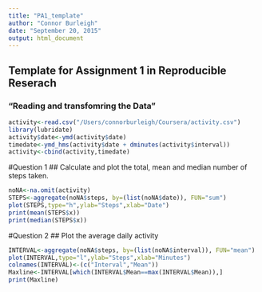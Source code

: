 ```yaml
---
title: "PA1_template"
author: "Connor Burleigh"
date: "September 20, 2015"
output: html_document
---
```


## Template for Assignment 1 in Reproducible Reserach

### "Reading and transfomring the Data"
```r
activity<-read.csv("/Users/connorburleigh/Coursera/activity.csv")
library(lubridate)
activity$date<-ymd(activity$date)
timedate<-ymd_hms(activity$date + dminutes(activity$interval))
activity<-cbind(activity,timedate)
```

#Question 1
## Calculate and plot the total, mean and median number of steps taken.

```r
noNA<-na.omit(activity)
STEPS<-aggregate(noNA$steps, by=(list(noNA$date)), FUN="sum")
plot(STEPS,type="h",ylab="Steps",xlab="Date")
print(mean(STEPS$x))
print(median(STEPS$x))
```

#Question 2
## Plot the average daily activity
```r
INTERVAL<-aggregate(noNA$steps, by=(list(noNA$interval)), FUN="mean")
plot(INTERVAL,type="l",ylab="Steps",xlab="Minutes")
colnames(INTERVAL)<-(c("Interval","Mean"))
Maxline<-INTERVAL[which(INTERVAL$Mean==max(INTERVAL$Mean)),]
print(Maxline)
```

